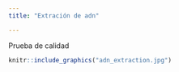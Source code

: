```yaml
---
title: "Extración de adn"

---
```


Prueba de calidad
```r
knitr::include_graphics("adn_extraction.jpg")
```

